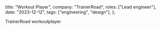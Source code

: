 
  title: "Workout Player",
  company: "TrainerRoad",
  roles: ["Lead engineer"],
  date: "2023-12-12",
  tags: ["engineering", "design"],
};

<TrWorkoutPlayerThumbnail active fullscreen />

TrainerRoad workoutplayer
